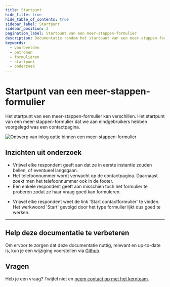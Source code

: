 ```yaml
---
title: Startpunt
hide_title: true
hide_table_of_contents: true
sidebar_label: Startpunt
sidebar_position: 2
pagination_label: Startpunt van een meer-stappen-formulier
description: Documentatie rondom het startpunt van een meer-stappen-formulier
keywords:
  - voorbeelden
  - patronen
  - formulieren
  - startpunt
  - onderzoek
---
```



# Startpunt van een meer-stappen-formulier

Het startpunt van een meer-stappen-formulier kan verschillen. Het startpunt van een meer-stappen-formulier dat we aan eindgebruikers hebben voorgelegd was een contactpagina.

![Ontwerp van inlog optie binnen een meer-stappen-formulier](https://raw.githubusercontent.com/nl-design-system/documentatie/assets/voorbeeld_formulier_contact-pagina.png)

## Inzichten uit onderzoek

* Vrijwel elke respondent geeft aan dat ze in eerste instantie zouden bellen, of eventueel langsgaan.
* Het telefoonnummer wordt verwacht op de contactpagina. Daarnaast zoekt men het telefoonnummer ook in de footer. 
* Een enkele respondent geeft aan misschien toch het formulier te proberen zodat ze haar vraag goed kan formuleren. 

<VideoPlayer videoId="TiDvcgjYVDw" />

* Vrijwel elke respondent weet de link 'Start contactformulier' te vinden. Het werkwoord 'Start' gevolgd door het type formulier lijkt dus goed te werken.

<VideoPlayer videoId="mqtgSflyrc8" />

---

## Help deze documentatie te verbeteren

Om ervoor te zorgen dat deze documentatie nuttig, relevant en up-to-date is, kun je een wijziging voorstellen via [Github](https://github.com/nl-design-system/documentatie).

## Vragen

Heb je een vraag? Twijfel niet en [neem contact op met het kernteam](../../project/kernteam.mdx).
